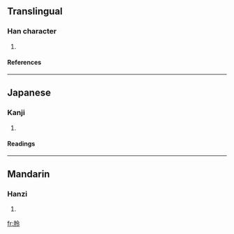 ==Translingual==
===Han character===
{{Han char|rn=74|rad=月|as=05|sn=9|four=|canj=月人戈戈 (BOII)}}
# {{defn|Han|sort=月05}}
====References====
{{Han ref|kx=0505.050|dkj=14348|dj=0883.190|hdz=32062.010|uh=670E|ud=26382}}

----
==Japanese==
===Kanji===
{{ja-kanji|grade=|rs=月05}}
# {{defn|Japanese}} 
====Readings====
{{ja-readings|on=[[れい]] (rei), [[りょう]] (ryō)|kun=[[つきのうしいにかり]] (tsukinoushiinikari)}}

----
==Mandarin==
===Hanzi===
{{cmn-hanzi|pin=[[líng]] (ling2), [[pèi]] (pei4)|wg=ling<sup>2</sup>, p'ei<sup>4</sup>}}
# {{defn|Mandarin}}

[[fr:朎]]